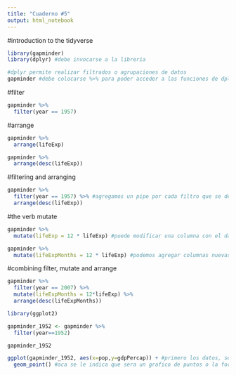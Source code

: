 ```yaml
---
title: "Cuaderno #5"
output: html_notebook
---
```


#introduction to the tidyverse

```r
library(gapminder)
library(dplyr) #debe invocarse a la libreria

#dplyr permite realizar filtrados o agrupaciones de datos
gapminder #debe colocarse %>% para poder acceder a las funciones de dplyr
```

#filter
```r
gapminder %>%
  filter(year == 1957)
```


#arrange
```r
gapminder %>%
  arrange(lifeExp)

gapminder %>%
  arrange(desc(lifeExp))
```

#filtering and arranging
```r
gapminder %>%
  filter(year == 1957) %>% #agregamos un pipe por cada filtro que se desea agregar
  arrange(desc(lifeExp))
```

#the verb mutate

```r
gapminder %>%
  mutate(lifeExp = 12 * lifeExp) #puede modificar una columna con el dato que se le indique

gapminder %>%
  mutate(lifeExpMonths = 12 * lifeExp) #podemos agregar columnas nuevas con esta funcion
```

#combining filter, mutate and arrange
```r
gapminder %>%
  filter(year == 2007) %>%
  mutate(lifeExpMonths = 12*lifeExp) %>%
  arrange(desc(lifeExpMonths))
```
```r
library(ggplot2)

gapminder_1952 <- gapminder %>%
  filter(year==1952)

gapminder_1952

ggplot(gapminder_1952, aes(x=pop,y=gdpPercap)) + #primero los datos, segundo los ejes y el signo mas para decir que agregaremos algo mas
  geom_point() #aca se le indica que sera un grafico de puntos o la forma que querramos darle
  
```






